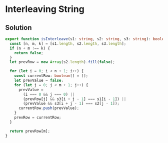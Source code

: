# Interleaving String

## Solution

```typescript filename="solution.ts" copy 
export function isInterleave(s1: string, s2: string, s3: string): boolean {
  const [n, m, k] = [s1.length, s2.length, s3.length];
  if (n + m !== k) {
    return false;
  }
  let prevRow = new Array(s2.length).fill(false);

  for (let i = 0; i < n + 1; i++) {
    const currentRow: boolean[] = [];
    let prevValue = false;
    for (let j = 0; j < m + 1; j++) {
      prevValue =
        (i === 0 && j === 0) ||
        (prevRow[j] && s3[i + j - 1] === s1[i - 1]) ||
        (prevValue && s3[i + j - 1] === s2[j - 1]);
      currentRow.push(prevValue);
    }
    prevRow = currentRow;
  }

  return prevRow[m];
}
```